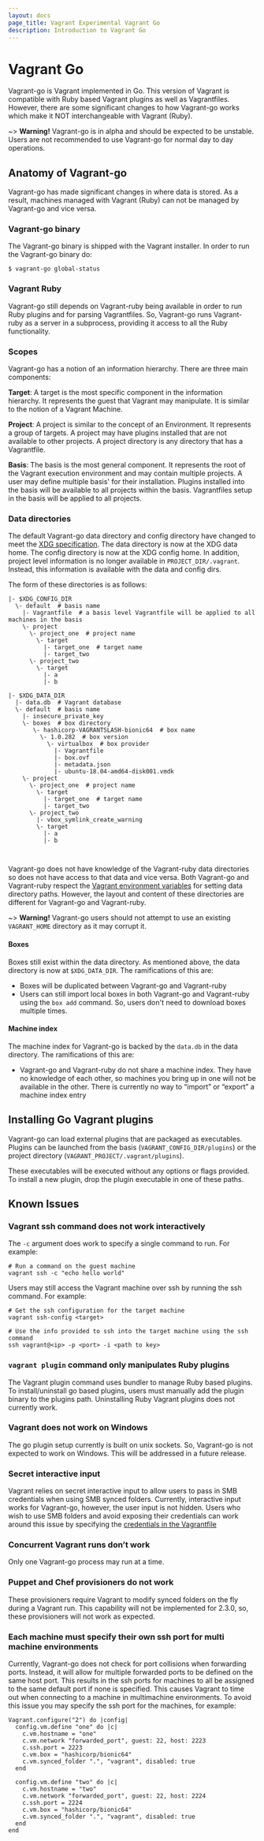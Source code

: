 ```yaml
---
layout: docs
page_title: Vagrant Experimental Vagrant Go
description: Introduction to Vagrant Go
---
```


# Vagrant Go

Vagrant-go is Vagrant implemented in Go. This version of Vagrant is compatible
with Ruby based Vagrant plugins as well as Vagrantfiles. However, there are 
some significant changes to how Vagrant-go works which make it NOT interchangeable
with Vagrant (Ruby). 

~> **Warning!** Vagrant-go is in alpha and should be expected to be unstable.
Users are not recommended to use Vagrant-go for normal day to day operations.

## Anatomy of Vagrant-go

Vagrant-go has made significant changes in where data is stored. As a result,
machines managed with Vagrant (Ruby) can not be managed by Vagrant-go and vice versa.

### Vagrant-go binary

The Vagrant-go binary is shipped with the Vagrant installer. In order to run the Vagrant-go 
binary do:

```
$ vagrant-go global-status
```

### Vagrant Ruby

Vagrant-go still depends on Vagrant-ruby being available in order to run Ruby plugins
and for parsing Vagrantfiles. So, Vagrant-go runs Vagrant-ruby as a server in a subprocess,
providing it access to all the Ruby functionality. 

### Scopes

Vagrant-go has a notion of an information hierarchy. There are three main components:

**Target**: A target is the most specific component in the information hierarchy. It
represents the guest that Vagrant may manipulate. It is similar to the notion of a 
Vagrant Machine.

**Project**: A project is similar to the concept of an Environment. It represents
a group of targets. A project may have plugins installed that are not available
to other projects. A project directory is any directory that has a Vagrantfile.

**Basis**: The basis is the most general component. It represents the root of the Vagrant
execution environment and may contain multiple projects. A user may define multiple basis' 
for their installation. Plugins installed into the basis will be available to all projects
within the basis. Vagrantfiles setup in the basis will be applied to all projects.

### Data directories

The default Vagrant-go data directory and config directory have changed to meet the
[XDG specification](https://pkg.go.dev/github.com/adrg/xdg).
The data directory is now at the XDG data home. The config directory is now at the
XDG config home. In addition, project level information is no longer available in 
`PROJECT_DIR/.vagrant`. Instead, this information is available with the data and config dirs.

The form of these directories is as follows:

```
|- $XDG_CONFIG_DIR
  \- default  # basis name
    |- Vagrantfile  # a basis level Vagrantfile will be applied to all machines in the basis
    \- project  
      \- project_one  # project name 
        \- target
          |- target_one  # target name
          |- target_two
      \- project_two
        \- target
          |- a
          |- b
```

```
|- $XDG_DATA_DIR
  |- data.db  # Vagrant database 
  \- default  # basis name
    |- insecure_private_key 
    \- boxes  # box directory
       \- hashicorp-VAGRANTSLASH-bionic64  # box name
         \- 1.0.282  # box version
           \- virtualbox  # box provider
             |- Vagrantfile
             |- box.ovf
             |- metadata.json
             |- ubuntu-18.04-amd64-disk001.vmdk
    \- project
      \- project_one  # project name 
        \- target
          |- target_one  # target name
          |- target_two
      \- project_two
        |- vbox_symlink_create_warning
        \- target
          |- a
          |- b

      
```

Vagrant-go does not have knowledge of the Vagrant-ruby data directories so does not 
have access to that data and vice versa. Both Vagrant-go and Vagrant-ruby
respect the [Vagrant environment variables](/docs/other/environmental-variables/) for 
setting data directory paths. However, the layout and content of these directories 
are different for Vagrant-go and Vagrant-ruby. 

~> **Warning!** Vagrant-go users should not attempt to use an existing `VAGRANT_HOME`
directory as it may corrupt it.


#### Boxes

Boxes still exist within the data directory. As mentioned above, the data directory is now
at `$XDG_DATA_DIR`. The ramifications of this are:
 - Boxes will be duplicated between Vagrant-go and Vagrant-ruby
 - Users can still import local boxes in both Vagrant-go and Vagrant-ruby using the
   `box add` command. So, users don't need to download boxes multiple times.

#### Machine index

The machine index for Vagrant-go is backed by the `data.db` in the data directory.
The ramifications of this are:
- Vagrant-go and Vagrant-ruby do  not share a machine index. They have no knowledge of 
  each other, so machines you bring up in one will not be available in the other. There is 
  currently no way to “import” or “export” a machine index entry

## Installing Go Vagrant plugins

Vagrant-go can load external plugins that are packaged as executables. Plugins can be 
launched from the basis (`VAGRANT_CONFIG_DIR/plugins`) or the project directory
(`VAGRANT_PROJECT/.vagrant/plugins`).

These executables will be executed without any options or flags provided.
To install a new plugin, drop the plugin executable in one of these paths.

## Known Issues

### Vagrant ssh command does not work interactively

The `-c` argument does work to specify a single command to run. For example:
```
# Run a command on the guest machine
vagrant ssh -c "echo hello world"
```

Users may still access the Vagrant machine over ssh by running the ssh command. For example:
```
# Get the ssh configuration for the target machine
vagrant ssh-config <target> 

# Use the info provided to ssh into the target machine using the ssh command
ssh vagrant@<ip> -p <port> -i <path to key>
```

### `vagrant plugin` command only manipulates Ruby plugins

The Vagrant plugin command uses bundler to manage Ruby based plugins. To install/uninstall
go based plugins, users must manually add the plugin binary to the plugins path. 
Uninstalling Ruby Vagrant plugins does not currently work.

### Vagrant does not work on Windows

The go plugin setup currently is built on unix sockets. So, Vagrant-go is not expected to 
work on Windows. This will be addressed in a future release.

### Secret interactive input

Vagrant relies on secret interactive input to allow users to pass in SMB credentials when
using SMB synced folders. Currently, interactive input works for Vagrant-go, however, the 
user input is not hidden. Users who wish to use SMB folders and avoid exposing their 
credentials can work around this issue by specifying the [credentials in the Vagrantfile](/docs/synced-folders/smb/)

### Concurrent Vagrant runs don’t work

Only one Vagrant-go process may run at a time.

### Puppet and Chef provisioners do not work

These provisioners require Vagrant to modify synced folders on the fly during a Vagrant run. 
This capability will not be implemented for 2.3.0, so, these provisioners will not work as
expected.

### Each machine must specify their own ssh port for multi machine environments

Currently, Vagrant-go does not check for port collisions when forwarding ports. Instead, it
will allow for multiple forwarded ports to be defined on the same host port. This results in 
the ssh ports for machines to all be assigned to the same default port if none is specified.
This causes Vagrant to time out when connecting to a machine in multimachine environments. To
avoid this issue you may specify the ssh port for the machines, for example: 
```
Vagrant.configure("2") do |config|
  config.vm.define "one" do |c|
    c.vm.hostname = "one"
    c.vm.network "forwarded_port", guest: 22, host: 2223
    c.ssh.port = 2223
    c.vm.box = "hashicorp/bionic64"
    c.vm.synced_folder ".", "vagrant", disabled: true
  end

  config.vm.define "two" do |c|
    c.vm.hostname = "two"
    c.vm.network "forwarded_port", guest: 22, host: 2224
    c.ssh.port = 2224
    c.vm.box = "hashicorp/bionic64"
    c.vm.synced_folder ".", "vagrant", disabled: true
  end
end
```
